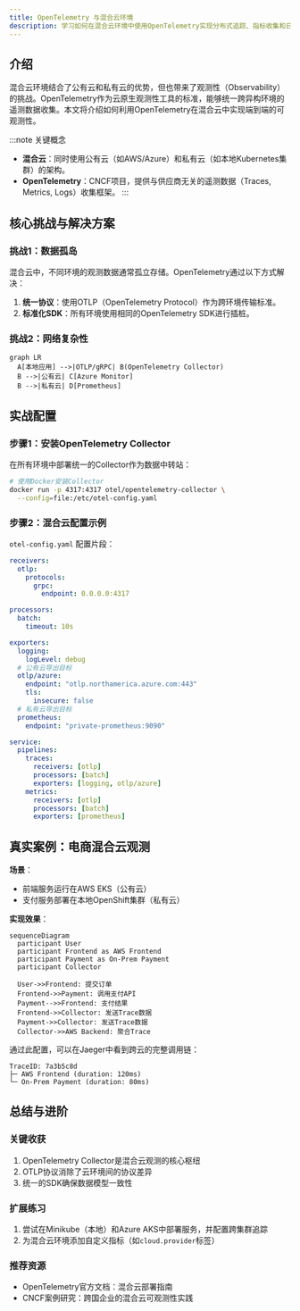 ```yaml
---
title: OpenTelemetry 与混合云环境
description: 学习如何在混合云环境中使用OpenTelemetry实现分布式追踪、指标收集和日志管理，跨越公有云和私有云边界。
---
```


## 介绍

混合云环境结合了公有云和私有云的优势，但也带来了观测性（Observability）的挑战。OpenTelemetry作为云原生观测性工具的标准，能够统一跨异构环境的遥测数据收集。本文将介绍如何利用OpenTelemetry在混合云中实现端到端的可观测性。

:::note 关键概念
- **混合云**：同时使用公有云（如AWS/Azure）和私有云（如本地Kubernetes集群）的架构。
- **OpenTelemetry**：CNCF项目，提供与供应商无关的遥测数据（Traces, Metrics, Logs）收集框架。
:::

## 核心挑战与解决方案

### 挑战1：数据孤岛
混合云中，不同环境的观测数据通常孤立存储。OpenTelemetry通过以下方式解决：
1. **统一协议**：使用OTLP（OpenTelemetry Protocol）作为跨环境传输标准。
2. **标准化SDK**：所有环境使用相同的OpenTelemetry SDK进行插桩。

### 挑战2：网络复杂性
```mermaid
graph LR
  A[本地应用] -->|OTLP/gRPC| B(OpenTelemetry Collector)
  B -->|公有云| C[Azure Monitor]
  B -->|私有云| D[Prometheus]
```

## 实战配置

### 步骤1：安装OpenTelemetry Collector
在所有环境中部署统一的Collector作为数据中转站：
```bash
# 使用Docker安装Collector
docker run -p 4317:4317 otel/opentelemetry-collector \
  --config=file:/etc/otel-config.yaml
```

### 步骤2：混合云配置示例
`otel-config.yaml` 配置片段：
```yaml
receivers:
  otlp:
    protocols:
      grpc:
        endpoint: 0.0.0.0:4317

processors:
  batch:
    timeout: 10s

exporters:
  logging:
    logLevel: debug
  # 公有云导出目标
  otlp/azure:
    endpoint: "otlp.northamerica.azure.com:443"
    tls:
      insecure: false
  # 私有云导出目标
  prometheus:
    endpoint: "private-prometheus:9090"

service:
  pipelines:
    traces:
      receivers: [otlp]
      processors: [batch]
      exporters: [logging, otlp/azure]
    metrics:
      receivers: [otlp]
      processors: [batch]
      exporters: [prometheus]
```

## 真实案例：电商混合云观测

**场景**：
- 前端服务运行在AWS EKS（公有云）
- 支付服务部署在本地OpenShift集群（私有云）

**实现效果**：
```mermaid
sequenceDiagram
  participant User
  participant Frontend as AWS Frontend
  participant Payment as On-Prem Payment
  participant Collector

  User->>Frontend: 提交订单
  Frontend->>Payment: 调用支付API
  Payment-->>Frontend: 支付结果
  Frontend->>Collector: 发送Trace数据
  Payment->>Collector: 发送Trace数据
  Collector->>AWS Backend: 聚合Trace
```

通过此配置，可以在Jaeger中看到跨云的完整调用链：
```
TraceID: 7a3b5c8d
├─ AWS Frontend (duration: 120ms)
└─ On-Prem Payment (duration: 80ms)
```

## 总结与进阶

### 关键收获
1. OpenTelemetry Collector是混合云观测的核心枢纽
2. OTLP协议消除了云环境间的协议差异
3. 统一的SDK确保数据模型一致性

### 扩展练习
1. 尝试在Minikube（本地）和Azure AKS中部署服务，并配置跨集群追踪
2. 为混合云环境添加自定义指标（如`cloud.provider`标签）

### 推荐资源
- OpenTelemetry官方文档：混合云部署指南
- CNCF案例研究：跨国企业的混合云可观测性实践

